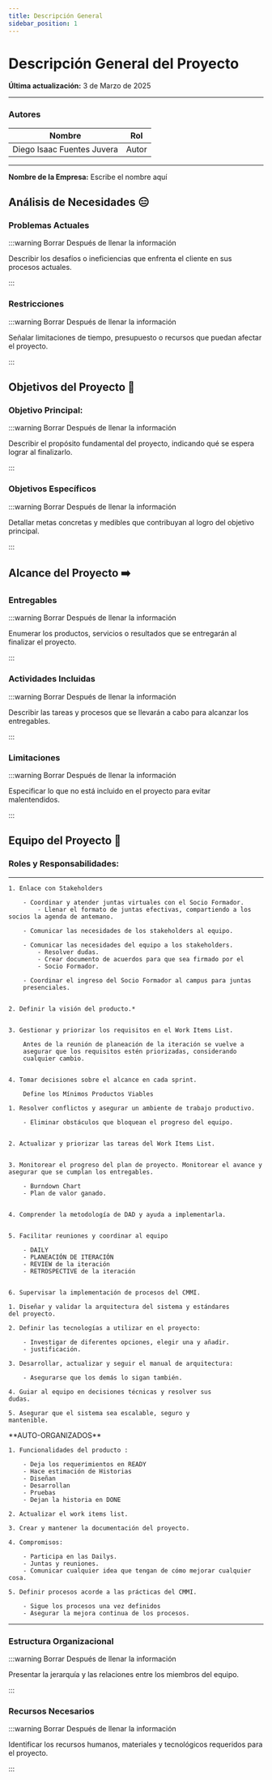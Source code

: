 ```yaml
---
title: Descripción General
sidebar_position: 1
---
```


# Descripción General del Proyecto

**Última actualización:** 3 de Marzo de 2025

---

### Autores
| Nombre                            | Rol       |
| --------------------------------- | --------- |
| Diego Isaac Fuentes Juvera        | Autor     |

---


**Nombre de la Empresa:** Escribe el nombre aquí

## Análisis de Necesidades 😑

### Problemas Actuales

:::warning Borrar Después de llenar la información

Describir los desafíos o ineficiencias que enfrenta el cliente en sus procesos actuales.

:::

### Restricciones

:::warning Borrar Después de llenar la información

Señalar limitaciones de tiempo, presupuesto o recursos que puedan afectar el proyecto.

:::

## Objetivos del Proyecto 🎯

### Objetivo Principal:

:::warning Borrar Después de llenar la información

Describir el propósito fundamental del proyecto, indicando qué se espera lograr al finalizarlo.

:::

### Objetivos Específicos

:::warning Borrar Después de llenar la información

Detallar metas concretas y medibles que contribuyan al logro del objetivo principal.

:::

## Alcance del Proyecto ➡️

### Entregables

:::warning Borrar Después de llenar la información

Enumerar los productos, servicios o resultados que se entregarán al finalizar el proyecto.

:::

### Actividades Incluidas

:::warning Borrar Después de llenar la información

Describir las tareas y procesos que se llevarán a cabo para alcanzar los entregables.

:::

### Limitaciones

:::warning Borrar Después de llenar la información

Especificar lo que no está incluido en el proyecto para evitar malentendidos.

:::

## Equipo del Proyecto 👥

### Roles y Responsabilidades:




---
<Tabs className="unique-tabs">
  <TabItem value="po" label="Product Owner">

    1. Enlace con Stakeholders

        - Coordinar y atender juntas virtuales con el Socio Formador.
            - Llenar el formato de juntas efectivas, compartiendo a los socios la agenda de antemano.

        - Comunicar las necesidades de los stakeholders al equipo. 

        - Comunicar las necesidades del equipo a los stakeholders.
            - Resolver dudas. 
            - Crear documento de acuerdos para que sea firmado por el
            - Socio Formador.

        - Coordinar el ingreso del Socio Formador al campus para juntas
        presenciales.


    2. Definir la visión del producto.*


    3. Gestionar y priorizar los requisitos en el Work Items List.

        Antes de la reunión de planeación de la iteración se vuelve a
        asegurar que los requisitos estén priorizadas, considerando
        cualquier cambio.


    4. Tomar decisiones sobre el alcance en cada sprint. 

        Define los Mínimos Productos Viables

  
  </TabItem>

  <TabItem value="tl" label="Team lead">
  
    1. Resolver conflictos y asegurar un ambiente de trabajo productivo.

        - Eliminar obstáculos que bloquean el progreso del equipo.


    2. Actualizar y priorizar las tareas del Work Items List.


    3. Monitorear el progreso del plan de proyecto. Monitorear el avance y
    asegurar que se cumplan los entregables.

        - Burndown Chart
        - Plan de valor ganado.


    4. Comprender la metodología de DAD y ayuda a implementarla. 


    5. Facilitar reuniones y coordinar al equipo

        - DAILY
        - PLANEACIÓN DE ITERACIÓN
        - REVIEW de la iteración
        - RETROSPECTIVE de la iteración


    6. Supervisar la implementación de procesos del CMMI.

  </TabItem>

  <TabItem value="ao" label="Architecture owner">
  
    1. Diseñar y validar la arquitectura del sistema y estándares
    del proyecto.

    2. Definir las tecnologías a utilizar en el proyecto:

        - Investigar de diferentes opciones, elegir una y añadir.
        - justificación.

    3. Desarrollar, actualizar y seguir el manual de arquitectura:

        - Asegurarse que los demás lo sigan también.

    4. Guiar al equipo en decisiones técnicas y resolver sus
    dudas.

    5. Asegurar que el sistema sea escalable, seguro y
    mantenible.
  </TabItem>
  <TabItem value="tm" label="Team member">
    **AUTO-ORGANIZADOS**

    1. Funcionalidades del producto :

        - Deja los requerimientos en READY
        - Hace estimación de Historias
        - Diseñan
        - Desarrollan
        - Pruebas
        - Dejan la historia en DONE

    2. Actualizar el work items list.

    3. Crear y mantener la documentación del proyecto.

    4. Compromisos:

        - Participa en las Dailys.
        - Juntas y reuniones.
        - Comunicar cualquier idea que tengan de cómo mejorar cualquier cosa.

    5. Definir procesos acorde a las prácticas del CMMI.

        - Sigue los procesos una vez definidos
        - Asegurar la mejora continua de los procesos.



  </TabItem>
</Tabs>

---

### Estructura Organizacional

:::warning Borrar Después de llenar la información

Presentar la jerarquía y las relaciones entre los miembros del equipo.

:::

### Recursos Necesarios

:::warning Borrar Después de llenar la información

Identificar los recursos humanos, materiales y tecnológicos requeridos para el proyecto.

:::
